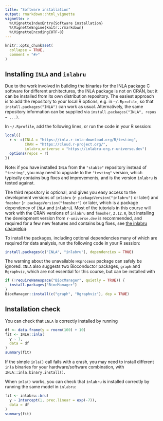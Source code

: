 ```yaml
---
title: "Software installation"
output: rmarkdown::html_vignette
vignette: >
  %\VignetteIndexEntry{Software installation}
  %\VignetteEngine{knitr::rmarkdown}
  %\VignetteEncoding{UTF-8}
---
```


```r
knitr::opts_chunk$set(
  collapse = TRUE,
  comment = "#>"
)
```

## Installing `INLA` and `inlabru`

Due to the work involved in building the binaries for the INLA package C software for different architectures,
the INLA package is not on CRAN, but it can be installed from its own distribution
repository. The easiest approach is to add the repository to your local R options,
e.g. in `~/.Rprofile`,
so that `install.packages("INLA")` can work as usual. Alternatively, the same repository
information can be supplied via `install.packages("INLA", repos = ...)`.

In `~/.Rprofile`, add the following lines, or run the code in your R session:
```r
local({
  r <- c(INLA = "https://inla.r-inla-download.org/R/testing",
         CRAN = "https://cloud.r-project.org/",
         inlabru_universe = "https://inlabru-org.r-universe.dev")
  options(repos = r)
})
```
Note: if you have installed `INLA` from the `"stable"` repository instead of
`"testing"`, you may need to upgrade to the `"testing"` version,
which typically contains bug fixes and improvements, and is the version `inlabru` is tested against.

The third repository is optional, and gives you easy access to the development
versions of `inlabru` (`r packageVersion("inlabru")` or later) and `fmesher`
(`r packageVersion("fmesher")` or later, which is a package dependency of
`INLA` and `inlabru`).
Most of the tutorials in this course will work with the CRAN versions of `inlabru` and `fmesher`,
`2.12.0`, but installing the development version from `r-universe.dev` is recommended,
and required for a few new features and contains bug fixes, see
[the inlabru changelog](https://inlabru-org.github.io/inlabru/news/).

To install the packages, including optional dependencies many of which are
required for data analysis, run the following code in your R session:
```r
install.packages(c("INLA", "inlabru"), dependencies = TRUE)
```
The warning about the unavailable `HKprocess` package can safely be ignored.
`INLA` also suggests two Bioconductor packages, `graph` and `Rgraphviz`, which are not
essential for this course, but can be installed with
```r
if (!requireNamespace("BiocManager", quietly = TRUE)) {
  install.packages("BiocManager")
}
BiocManager::install(c("graph", "Rgraphviz"), dep = TRUE)
```

## Installation check

You can check that `INLA` is correctly installed by running
```r
df <- data.frame(y = rnorm(100) + 10)
fit <- INLA::inla(
  y ~ 1,
  data = df
)
summary(fit)
```
If the simple `inla()` call fails with a crash, you may need to install different
`inla` binaries for your hardware/software combination,
with `INLA::inla.binary.install()`.

When `inla()` works, you can check that `inlabru` is installed correctly by running
the same model in `inlabru`:
```r
fit <- inlabru::bru(
  y ~ Intercept(1, prec.linear = exp(-7)),
  data = df
)
summary(fit)
```
